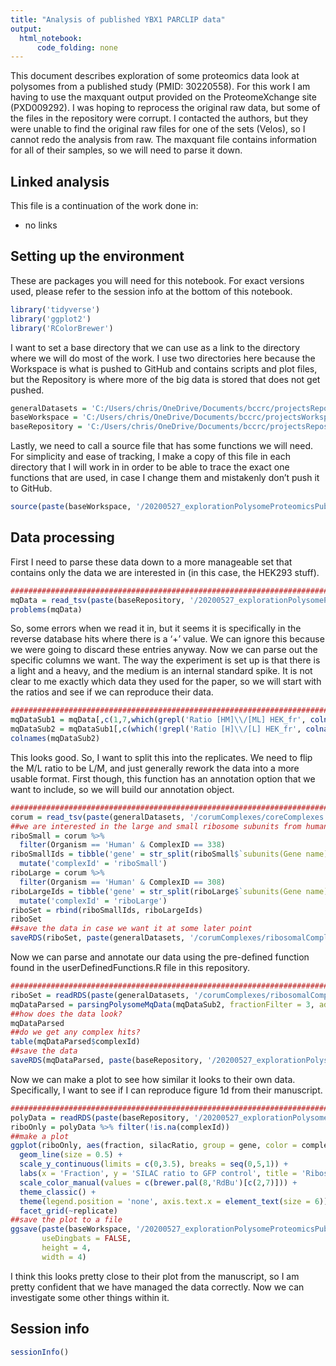 ```yaml
---
title: "Analysis of published YBX1 PARCLIP data"
output:
  html_notebook:
      code_folding: none
---
```


This document describes exploration of some proteomics data look at polysomes from a published study (PMID: 30220558). For this work I am having to use the maxquant output provided on the ProteomeXchange site (PXD009292). I was hoping to reprocess the original raw data, but some of the files in the repository were corrupt. I contacted the authors, but they were unable to find the original raw files for one of the sets (Velos), so I cannot redo the analysis from raw. The maxquant file contains information for all of their samples, so we will need to parse it down.

## Linked analysis

This file is a continuation of the work done in:

* no links

## Setting up the environment

These are packages you will need for this notebook. For exact versions used, please refer to the session info at the bottom of this notebook.

```r
library('tidyverse')
library('ggplot2')
library('RColorBrewer')
```

I want to set a base directory that we can use as a link to the directory where we will do most of the work. I use two directories here because the Workspace is what is pushed to GitHub and contains scripts and plot files, but the Repository is where more of the big data is stored that does not get pushed.

```r
generalDatasets = 'C:/Users/chris/OneDrive/Documents/bccrc/projectsRepository/generalDatasets'
baseWorkspace = 'C:/Users/chris/OneDrive/Documents/bccrc/projectsWorkspace/sorensenLab/relatedToYbx1'
baseRepository = 'C:/Users/chris/OneDrive/Documents/bccrc/projectsRepository/sorensenLab/relatedToYbx1'
```

Lastly, we need to call a source file that has some functions we will need. For simplicity and ease of tracking, I make a copy of this file in each directory that I will work in in order to be able to trace the exact one functions that are used, in case I change them and mistakenly don't push it to GitHub.

```r
source(paste(baseWorkspace, '/20200527_explorationPolysomeProteomicsPublished/userDefinedFunctions.R', sep = ''))
```

## Data processing

First I need to parse these data down to a more manageable set that contains only the data we are interested in (in this case, the HEK293 stuff).

```r
##########################################################################################
mqData = read_tsv(paste(baseRepository, '/20200527_explorationPolysomeProteomicsPublished/MaxQuantOutput/proteinGroups.txt', sep = ''))
problems(mqData)
```
So, some errors when we read it in, but it seems it is specifically in the reverse database hits where there is a '+' value. We can ignore this because we were going to discard these entries anyway. Now we can parse out the specific columns we want. The way the experiment is set up is that there is a light and a heavy, and the medium is an internal standard spike. It is not clear to me exactly which data they used for the paper, so we will start with the ratios and see if we can reproduce their data.

```r
##########################################################################################
mqDataSub1 = mqData[,c(1,7,which(grepl('Ratio [HM]\\/[ML] HEK_fr', colnames(mqData))))]
mqDataSub2 = mqDataSub1[,c(which(!grepl('Ratio [H]\\/[L] HEK_fr', colnames(mqDataSub1))))]
colnames(mqDataSub2)
```

This looks good. So, I want to split this into the replicates. We need to flip the M/L ratio to be L/M, and just generally rework the data into a more usable format. First though, this function has an annotation option that we want to include, so we will build our annotation object.

```r
##########################################################################################
corum = read_tsv(paste(generalDatasets, '/corumComplexes/coreComplexes.txt', sep = ''))
##we are interested in the large and small ribosome subunits from human, 40S ribosome is complexID 338, 60S is 308
riboSmall = corum %>%
  filter(Organism == 'Human' & ComplexID == 338)
riboSmallIds = tibble('gene' = str_split(riboSmall$`subunits(Gene name)`,';')[[1]]) %>%
  mutate('complexId' = 'riboSmall')
riboLarge = corum %>%
  filter(Organism == 'Human' & ComplexID == 308)
riboLargeIds = tibble('gene' = str_split(riboLarge$`subunits(Gene name)`,';')[[1]]) %>%
  mutate('complexId' = 'riboLarge')
riboSet = rbind(riboSmallIds, riboLargeIds)
riboSet
##save the data in case we want it at some later point
saveRDS(riboSet, paste(generalDatasets, '/corumComplexes/ribosomalComplexesParsed.rds', sep = ''))
```

Now we can parse and annotate our data using the pre-defined function found in the userDefinedFunctions.R file in this repository.

```r
##########################################################################################
riboSet = readRDS(paste(generalDatasets, '/corumComplexes/ribosomalComplexesParsed.rds', sep = ''))
mqDataParsed = parsingPolysomeMqData(mqDataSub2, fractionFilter = 3, addAnnotation = TRUE, annotationIndex = riboSet)
##how does the data look?
mqDataParsed
##do we get any complex hits?
table(mqDataParsed$complexId)
##save the data
saveRDS(mqDataParsed, paste(baseRepository, '/20200527_explorationPolysomeProteomicsPublished/dataset_silacRatiosPolysomeParsed.rds', sep = ''))
```

Now we can make a plot to see how similar it looks to their own data. Specifically, I want to see if I can reproduce figure 1d from their manuscript.

```r
##########################################################################################
polyData = readRDS(paste(baseRepository, '/20200527_explorationPolysomeProteomicsPublished/dataset_silacRatiosPolysomeParsed.rds', sep = ''))
riboOnly = polyData %>% filter(!is.na(complexId))
##make a plot
ggplot(riboOnly, aes(fraction, silacRatio, group = gene, color = complexId)) +
  geom_line(size = 0.5) + 
  scale_y_continuous(limits = c(0,3.5), breaks = seq(0,5,1)) +
  labs(x = 'Fraction', y = 'SILAC ratio to GFP control', title = 'Ribosome subunit abundance') +
  scale_color_manual(values = c(brewer.pal(8,'RdBu')[c(2,7)])) +
  theme_classic() +
  theme(legend.position = 'none', axis.text.x = element_text(size = 6)) +
  facet_grid(~replicate)
##save the plot to a file
ggsave(paste(baseWorkspace, '/20200527_explorationPolysomeProteomicsPublished/lineplot_ribosomeSubunitAbundanceReplicates.pdf', sep = ''),
       useDingbats = FALSE,
       height = 4,
       width = 4)
```

I think this looks pretty close to their plot from the manuscript, so I am pretty confident that we have managed the data correctly. Now we can investigate some other things within it.

## Session info

```r
sessionInfo()
```